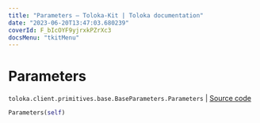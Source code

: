```yaml
---
title: "Parameters — Toloka-Kit | Toloka documentation"
date: "2023-06-20T13:47:03.680239"
coverId: F_bIcOYF9yjrxkPZrXc3
docsMenu: "tkitMenu"
---
```


# Parameters

`toloka.client.primitives.base.BaseParameters.Parameters` | [Source code](https://github.com/Toloka/toloka-kit/blob/v1.2.0/src/client/primitives/base.py#L424)

```python
Parameters(self)
```
